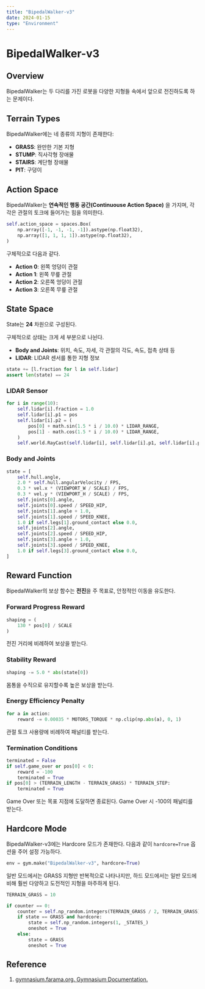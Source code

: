 ```yaml
---
title: "BipedalWalker-v3"
date: 2024-01-15
type: "Environment"
---
```


# BipedalWalker-v3

## Overview
BipedalWalker는 두 다리를 가진 로봇을 다양한 지형들 속에서 앞으로 전진하도록 하는 문제이다.

## Terrain Types
BipedalWalker에는 네 종류의 지형이 존재한다:

- **GRASS**: 완만한 기본 지형
- **STUMP**: 직사각형 장애물
- **STAIRS**: 계단형 장애물  
- **PIT**: 구덩이

## Action Space

BipedalWalker는 **연속적인 행동 공간(Continuouse Action Space)** 을 가지며, 각각은 관절의 토크에 들어가는 힘을 의미한다.

```python
self.action_space = spaces.Box(
    np.array([-1, -1, -1, -1]).astype(np.float32),
    np.array([1, 1, 1, 1]).astype(np.float32),
)
```

구체적으로 다음과 같다.

- **Action 0**: 왼쪽 엉덩이 관절
- **Action 1**: 왼쪽 무릎 관절
- **Action 2**: 오른쪽 엉덩이 관절
- **Action 3**: 오른쪽 무릎 관절

## State Space

State는 **24** 차원으로 구성된다.

구체적으로 상태는 크게 세 부분으로 나뉜다.

- **Body and Joints**: 위치, 속도, 자세, 각 관절의 각도, 속도, 접촉 상태 등
- **LIDAR**: LIDAR 센서를 통한 지형 정보

```python
state += [l.fraction for l in self.lidar]
assert len(state) == 24
```

### LIDAR Sensor

```python
for i in range(10):
    self.lidar[i].fraction = 1.0
    self.lidar[i].p1 = pos
    self.lidar[i].p2 = (
        pos[0] + math.sin(1.5 * i / 10.0) * LIDAR_RANGE,
        pos[1] - math.cos(1.5 * i / 10.0) * LIDAR_RANGE,
    )
    self.world.RayCast(self.lidar[i], self.lidar[i].p1, self.lidar[i].p2)
```

### Body and Joints

```python
state = [
    self.hull.angle,
    2.0 * self.hull.angularVelocity / FPS,
    0.3 * vel.x * (VIEWPORT_W / SCALE) / FPS,
    0.3 * vel.y * (VIEWPORT_H / SCALE) / FPS,
    self.joints[0].angle,
    self.joints[0].speed / SPEED_HIP,
    self.joints[1].angle + 1.0,
    self.joints[1].speed / SPEED_KNEE,
    1.0 if self.legs[1].ground_contact else 0.0,
    self.joints[2].angle,
    self.joints[2].speed / SPEED_HIP,
    self.joints[3].angle + 1.0,
    self.joints[3].speed / SPEED_KNEE,
    1.0 if self.legs[3].ground_contact else 0.0,
]
```

## Reward Function

BipedalWalker의 보상 함수는 **전진**을 주 목표로, 안정적인 이동을 유도한다.

### Forward Progress Reward

```python
shaping = (
    130 * pos[0] / SCALE
)
```

전진 거리에 비례하여 보상을 받는다.

### Stability Reward

```python
shaping -= 5.0 * abs(state[0])
```

몸통을 수직으로 유지할수록 높은 보상을 받는다.

### Energy Efficiency Penalty

```python
for a in action:
    reward -= 0.00035 * MOTORS_TORQUE * np.clip(np.abs(a), 0, 1)
```

관절 토크 사용량에 비례하여 패널티를 받는다.

### Termination Conditions

```python
terminated = False
if self.game_over or pos[0] < 0:
    reward = -100
    terminated = True
if pos[0] > (TERRAIN_LENGTH - TERRAIN_GRASS) * TERRAIN_STEP:
    terminated = True
```

Game Over 또는 목표 지점에 도달하면 종료된다. Game Over 시 -100의 패널티를 받는다.

## Hardcore Mode

BipedalWalker-v3에는 Hardcore 모드가 존재한다. 다음과 같이 `hardcore=True` 옵션을 주어 설정 가능하다.

```python
env = gym.make("BipedalWalker-v3", hardcore=True)
```

일반 모드에서는 GRASS 지형만 반복적으로 나타나지만, 하드 모드에서는 일반 모드에 비해 훨씬 다양하고 도전적인 지형을 마주하게 된다.

```python
TERRAIN_GRASS = 10

if counter == 0:
    counter = self.np_random.integers(TERRAIN_GRASS / 2, TERRAIN_GRASS)
    if state == GRASS and hardcore:
        state = self.np_random.integers(1, _STATES_)
        oneshot = True
    else:
        state = GRASS
        oneshot = True
```

## Reference

1. [gymnasium.farama.org. Gymnasium Documentation.](<https://gymnasium.farama.org/>)